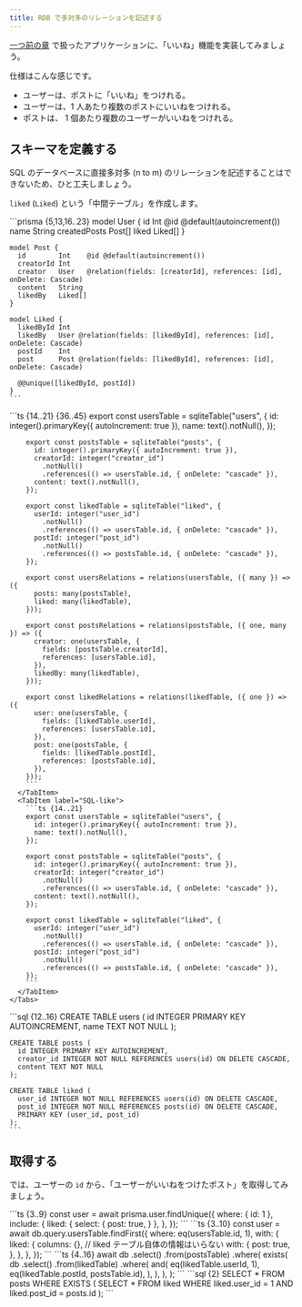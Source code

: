 ```yaml
---
title: RDB で多対多のリレーションを記述する
---
```


[一つ前の章](/core/t1-rdb-n-to-1) で扱ったアプリケーションに、「いいね」機能を実装してみましょう。

仕様はこんな感じです。

- ユーザーは、ポストに「いいね」をつけれる。
- ユーザーは、1 人あたり複数のポストにいいねをつけれる。
- ポストは、 1 個あたり複数のユーザーがいいねをつけれる。

## スキーマを定義する

SQL のデータベースに直接多対多 (n to m) のリレーションを記述することはできないため、ひと工夫しましょう。

`liked` (`Liked`) という「中間テーブル」を作成します。

<Tabs syncKey="orm">
  <TabItem label="Prisma">
    ```prisma {5,13,16..23}
    model User {
      id    Int    @id @default(autoincrement())
      name  String
      createdPosts Post[]
      liked Liked[]
    }

    model Post {
      id        Int    @id @default(autoincrement())
      creatorId Int
      creator   User   @relation(fields: [creatorId], references: [id], onDelete: Cascade)
      content   String
      likedBy   Liked[]
    }

    model Liked {
      likedById Int
      likedBy   User @relation(fields: [likedById], references: [id], onDelete: Cascade)
      postId    Int
      post      Post @relation(fields: [likedById], references: [id], onDelete: Cascade)

      @@unique([likedById, postId])
    }
    ```
  </TabItem>
  <TabItem label="Drizzle">
    <Tabs syncKey="drizzle-kind">
      <TabItem label="Query API">
        ```ts {14..21} {36..45}
        export const usersTable = sqliteTable("users", {
          id: integer().primaryKey({ autoIncrement: true }),
          name: text().notNull(),
        });

        export const postsTable = sqliteTable("posts", {
          id: integer().primaryKey({ autoIncrement: true }),
          creatorId: integer("creator_id")
            .notNull()
            .references(() => usersTable.id, { onDelete: "cascade" }),
          content: text().notNull(),
        });

        export const likedTable = sqliteTable("liked", {
          userId: integer("user_id")
            .notNull()
            .references(() => usersTable.id, { onDelete: "cascade" }),
          postId: integer("post_id")
            .notNull()
            .references(() => postsTable.id, { onDelete: "cascade" }),
        });

        export const usersRelations = relations(usersTable, ({ many }) => ({
          posts: many(postsTable),
          liked: many(likedTable),
        }));

        export const postsRelations = relations(postsTable, ({ one, many }) => ({
          creator: one(usersTable, {
            fields: [postsTable.creatorId],
            references: [usersTable.id],
          }),
          likedBy: many(likedTable),
        }));

        export const likedRelations = relations(likedTable, ({ one }) => ({
          user: one(usersTable, {
            fields: [likedTable.userId],
            references: [usersTable.id],
          }),
          post: one(postsTable, {
            fields: [likedTable.postId],
            references: [postsTable.id],
          }),
        }));
        ```
      </TabItem>
      <TabItem label="SQL-like">
        ```ts {14..21}
        export const usersTable = sqliteTable("users", {
          id: integer().primaryKey({ autoIncrement: true }),
          name: text().notNull(),
        });

        export const postsTable = sqliteTable("posts", {
          id: integer().primaryKey({ autoIncrement: true }),
          creatorId: integer("creator_id")
            .notNull()
            .references(() => usersTable.id, { onDelete: "cascade" }),
          content: text().notNull(),
        });

        export const likedTable = sqliteTable("liked", {
          userId: integer("user_id")
            .notNull()
            .references(() => usersTable.id, { onDelete: "cascade" }),
          postId: integer("post_id")
            .notNull()
            .references(() => postsTable.id, { onDelete: "cascade" }),
        });
        ```
      </TabItem>
    </Tabs>
  </TabItem>
  <TabItem label="SQL">
    ```sql {12..16}
    CREATE TABLE users (
      id INTEGER PRIMARY KEY AUTOINCREMENT,
      name TEXT NOT NULL
    );

    CREATE TABLE posts (
      id INTEGER PRIMARY KEY AUTOINCREMENT,
      creator_id INTEGER NOT NULL REFERENCES users(id) ON DELETE CASCADE,
      content TEXT NOT NULL
    );

    CREATE TABLE liked (
      user_id INTEGER NOT NULL REFERENCES users(id) ON DELETE CASCADE,
      post_id INTEGER NOT NULL REFERENCES posts(id) ON DELETE CASCADE,
      PRIMARY KEY (user_id, post_id)
    );
    ```
  </TabItem>
</Tabs>

## 取得する

では、ユーザーの `id` から、「ユーザーがいいねをつけたポスト」を取得してみましょう。

<Tabs syncKey="orm">
  <TabItem label="Prisma">
    ```ts {3..9}
    const user = await prisma.user.findUnique({
      where: { id: 1 },
      include: {
        liked: {
          select: {
            post: true,
          }
        },
      },
    });
    ```
  </TabItem>
  <TabItem label="Drizzle">
    <Tabs syncKey="drizzle-kind">
      <TabItem label="Query API">
        ```ts {3..10}
        const user = await db.query.usersTable.findFirst({
          where: eq(usersTable.id, 1),
          with: {
            liked: {
              columns: {}, // liked テーブル自体の情報はいらない
              with: {
                post: true,
              },
            },
          },
        });
        ```
      </TabItem>
      <TabItem label="SQL-like">
        ```ts {4..16}
        await db
          .select()
          .from(postsTable)
          .where(
            exists(
              db
                .select()
                .from(likedTable)
                .where(
                  and(
                    eq(likedTable.userId, 1),
                    eq(likedTable.postId, postsTable.id),
                  ),
                ),
            ),
          );
        ```
      </TabItem>
    </Tabs>
  </TabItem>
  <TabItem label="SQL">
    ```sql {2}
    SELECT * FROM posts WHERE EXISTS (
      SELECT * FROM liked WHERE liked.user_id = 1 AND liked.post_id = posts.id
    );
    ```
  </TabItem>
</Tabs>

